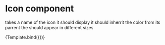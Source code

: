 
<Meta title="360 Menu/Icon" component={Icon} />

# Icon component

takes a name of the icon it should display
it should inherrit the color from its parrent
the should appear in different sizes


<Canvas>
  <Story name="default Icon" args={{ name: "WAITER", color: "grayOne" }}>
    {Template.bind({})}
  </Story>
</Canvas>
